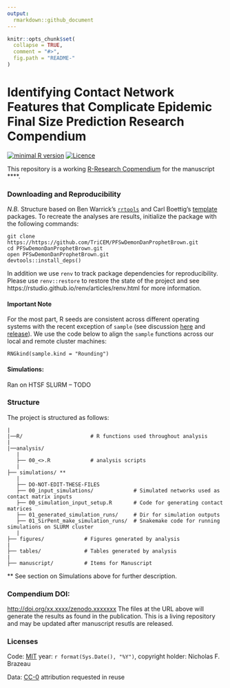 ```yaml
---
output:
  rmarkdown::github_document
---
```


<!-- README.md is generated from README.Rmd. Please edit that file -->



```r
knitr::opts_chunk$set(
  collapse = TRUE,
  comment = "#>",
  fig.path = "README-"
)
```

# Identifying Contact Network Features that Complicate Epidemic Final Size Prediction Research Compendium
<!-- Badge Start -->
[![minimal R version](https://img.shields.io/badge/R%3E%3D-`r as.character(getRversion())`-brightgreen.svg)](https://cran.r-project.org/)
[![Licence](https://img.shields.io/github/license/mashape/apistatus.svg)](http://choosealicense.com/licenses/mit/) 
<!-- Badge End -->

This repository is a working [R-Research Copmendium](https://github.com/ropensci/rrrpkg) for the manuscript ****. **<description of findings and results>**


### Downloading and Reproducibility 
_N.B._ Structure based on Ben Warrick's [`rrtools`](https://github.com/benmarwick/rrtools) and 
Carl Boettig's [template](https://github.com/cboettig/template) packages. To recreate the analyses are results, initialize the package with the following commands: 

```
git clone https://https://github.com/TriCEM/PFSwDemonDanProphetBrown.git
cd PFSwDemonDanProphetBrown.git
open PFSwDemonDanProphetBrown.git
devtools::install_deps()
```
In addition we use `renv` to track package dependencies for reproducibility. Please use `renv::restore` to restore the state of the project and see https://rstudio.github.io/renv/articles/renv.html for more information.

#### Important Note
For the most part, R seeds are consistent across different operating systems with
the recent exception of `sample` (see discussion [here]() and [release]()). We use 
the code below to align the `sample` functions across our local and remote cluster
machines: 

```
RNGkind(sample.kind = "Rounding")
```

#### Simulations: 
Ran on HTSF SLURM -- TODO

### Structure
The project is structured as follows: 
```
|
|──R/                      # R functions used throughout analysis
|
|──analysis/
   |
   ├── 00_<>.R             # analysis scripts
   |
├── simulations/ ** 
   |
   ├── DO-NOT-EDIT-THESE-FILES
   ├── 00_input_simulations/             # Simulated networks used as contact matrix inputs 
   ├── 00_simulation_input_setup.R       # Code for generating contact matrices 
   ├── 01_generated_simulation_runs/     # Dir for simulation outputs
   ├── 01_SirPent_make_simulation_runs/  # Snakemake code for running simulations on SLURM cluster
   |
├── figures/             # Figures generated by analysis
|
├── tables/              # Tables generated by analysis
|
├── manuscript/          # Items for Manuscript 
```
** See section on Simulations above for further description. 

### Compendium DOI: 
 
[http://doi.org/xx.xxxx/zenodo.xxxxxxx](http://doi.org/xx.xxxx/zenodo.xxxxxxx)
The files at the URL above will generate the results as found in the publication. This is a living repository and may be updated after manuscript resutls are released. 


### Licenses

Code: [MIT](http://opensource.org/licenses/MIT) year: `r format(Sys.Date(), "%Y")`, copyright holder: Nicholas F. Brazeau

Data: [CC-0](http://creativecommons.org/publicdomain/zero/1.0/) attribution requested in reuse
